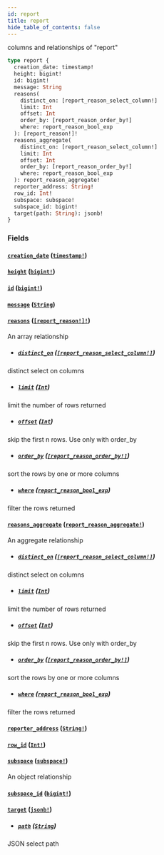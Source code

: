 ```yaml
---
id: report
title: report
hide_table_of_contents: false
---
```


columns and relationships of "report"

```graphql
type report {
  creation_date: timestamp!
  height: bigint!
  id: bigint!
  message: String
  reasons(
    distinct_on: [report_reason_select_column!]
    limit: Int
    offset: Int
    order_by: [report_reason_order_by!]
    where: report_reason_bool_exp
  ): [report_reason!]!
  reasons_aggregate(
    distinct_on: [report_reason_select_column!]
    limit: Int
    offset: Int
    order_by: [report_reason_order_by!]
    where: report_reason_bool_exp
  ): report_reason_aggregate!
  reporter_address: String!
  row_id: Int!
  subspace: subspace!
  subspace_id: bigint!
  target(path: String): jsonb!
}
```

### Fields

#### [`creation_date`](#) ([`timestamp!`](../scalars/timestamp))

#### [`height`](#) ([`bigint!`](../scalars/bigint))

#### [`id`](#) ([`bigint!`](../scalars/bigint))

#### [`message`](#) ([`String`](../scalars/string))

#### [`reasons`](#) ([`[report_reason!]!`](../objects/report-reason))

An array relationship

- ##### [`distinct_on`](#) ([`[report_reason_select_column!]`](../enums/report-reason-select-column))

distinct select on columns

- ##### [`limit`](#) ([`Int`](../scalars/int))

limit the number of rows returned

- ##### [`offset`](#) ([`Int`](../scalars/int))

skip the first n rows. Use only with order_by

- ##### [`order_by`](#) ([`[report_reason_order_by!]`](../inputs/report-reason-order-by))

sort the rows by one or more columns

- ##### [`where`](#) ([`report_reason_bool_exp`](../inputs/report-reason-bool-exp))

filter the rows returned

#### [`reasons_aggregate`](#) ([`report_reason_aggregate!`](../objects/report-reason-aggregate))

An aggregate relationship

- ##### [`distinct_on`](#) ([`[report_reason_select_column!]`](../enums/report-reason-select-column))

distinct select on columns

- ##### [`limit`](#) ([`Int`](../scalars/int))

limit the number of rows returned

- ##### [`offset`](#) ([`Int`](../scalars/int))

skip the first n rows. Use only with order_by

- ##### [`order_by`](#) ([`[report_reason_order_by!]`](../inputs/report-reason-order-by))

sort the rows by one or more columns

- ##### [`where`](#) ([`report_reason_bool_exp`](../inputs/report-reason-bool-exp))

filter the rows returned

#### [`reporter_address`](#) ([`String!`](../scalars/string))

#### [`row_id`](#) ([`Int!`](../scalars/int))

#### [`subspace`](#) ([`subspace!`](../objects/subspace))

An object relationship

#### [`subspace_id`](#) ([`bigint!`](../scalars/bigint))

#### [`target`](#) ([`jsonb!`](../scalars/jsonb))

- ##### [`path`](#) ([`String`](../scalars/string))

JSON select path
